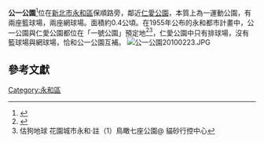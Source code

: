 '''公一公園'''<ref>{{Cite web |url=http://wikimapia.org/1998558/cn/%E5%85%AC%E4%B8%80%E5%85%AC%E5%9C%92 |title=<<公一公園 (永和區)>>，wikimapia |accessdate=2011-05-15 |archive-date=2016-03-05 |archive-url=https://web.archive.org/web/20160305080751/http://wikimapia.org/1998558/cn/%E5%85%AC%E4%B8%80%E5%85%AC%E5%9C%92 |dead-url=no }}</ref>位在[[新北市|新北市]][[永和區|永和區]]保順路旁，鄰近[[仁愛公園_(新北市)|仁愛公園]]，本質上為一運動公園，有兩座籃球場，兩座網球場。面積約0.4公頃。在1955年公布的永和都市計畫中，公一公園與仁愛公園都位在「一號公園」預定地<ref>{{Cite web |url=http://richter.pixnet.net/blog/post/12004825 |title=幻滅的花園城市@ 地圖會說話 |accessdate=2011-05-15 |archive-date=2011-11-17 |archive-url=https://web.archive.org/web/20111117072754/http://richter.pixnet.net/blog/post/12004825 |dead-url=no }}</ref><ref>估狗地球 花園城市永和‧註（1）鳥瞰七座公園@ 貓砂行控中心</ref>，仁愛公園中只有排球場，沒有籃球場與網球場，恰和公一公園互補。
[[File:公一公園20100223.JPG|thumb]]

==參考文獻==
<div class="references-small">
<references></references>
</div>

[[Category:永和區|Category:永和區]]